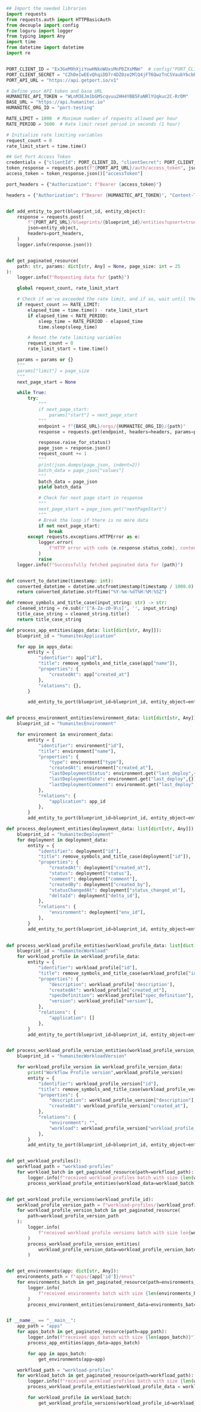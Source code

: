 ```python showLineNumbers

## Import the needed libraries
import requests
from requests.auth import HTTPBasicAuth
from decouple import config
from loguru import logger
from typing import Any
import time
from datetime import datetime
import re


PORT_CLIENT_ID = "Ex3GeM9hXjiYowHNkoWUxsMnP0ZXsMNm"  # config("PORT_CLIENT_ID")
PORT_CLIENT_SECRET = "CZhDeIwEEvQhqiDD7r4DZ0ze2MlQ4jFT6QwzTnCSVaubYbcbRe18HnFwRIdVxOlZ"  # config("PORT_CLIENT_SECRET")
PORT_API_URL = "https://api.getport.io/v1"

# Define your API token and base URL
HUMANITEC_API_TOKEN = "WLnM3EJm1bGMScqvuu2HH4YBB5FaNRlYUqkuc2C-RrDM"
BASE_URL = "https://api.humanitec.io"
HUMANITEC_ORG_ID = "port-testing"

RATE_LIMIT = 1000  # Maximum number of requests allowed per hour
RATE_PERIOD = 3600  # Rate limit reset period in seconds (1 hour)

# Initialize rate limiting variables
request_count = 0
rate_limit_start = time.time()

## Get Port Access Token
credentials = {"clientId": PORT_CLIENT_ID, "clientSecret": PORT_CLIENT_SECRET}
token_response = requests.post(f"{PORT_API_URL}/auth/access_token", json=credentials)
access_token = token_response.json()["accessToken"]

port_headers = {"Authorization": f"Bearer {access_token}"}

headers = {"Authorization": f"Bearer {HUMANITEC_API_TOKEN}", "Content-Type": "application/json"}


def add_entity_to_port(blueprint_id, entity_object):
    response = requests.post(
        f"{PORT_API_URL}/blueprints/{blueprint_id}/entities?upsert=true&merge=true",
        json=entity_object,
        headers=port_headers,
    )
    logger.info(response.json())


def get_paginated_resource(
    path: str, params: dict[str, Any] = None, page_size: int = 25
):
    logger.info(f"Requesting data for {path}")

    global request_count, rate_limit_start

    # Check if we've exceeded the rate limit, and if so, wait until the reset period is over
    if request_count >= RATE_LIMIT:
        elapsed_time = time.time() - rate_limit_start
        if elapsed_time < RATE_PERIOD:
            sleep_time = RATE_PERIOD - elapsed_time
            time.sleep(sleep_time)

        # Reset the rate limiting variables
        request_count = 0
        rate_limit_start = time.time()

    params = params or {}
    """
    params["limit"] = page_size
    """
    next_page_start = None

    while True:
        try:
            """
            if next_page_start:
                params["start"] = next_page_start
            """
            endpoint = f"{BASE_URL}/orgs/{HUMANITEC_ORG_ID}/{path}"
            response = requests.get(endpoint, headers=headers, params=params)

            response.raise_for_status()
            page_json = response.json()
            request_count += 1
            """
            print(json.dumps(page_json, indent=2))
            batch_data = page_json["values"]
            """
            batch_data = page_json
            yield batch_data

            # Check for next page start in response
            """
            next_page_start = page_json.get("nextPageStart")
            """
            # Break the loop if there is no more data
            if not next_page_start:
                break
        except requests.exceptions.HTTPError as e:
            logger.error(
                f"HTTP error with code {e.response.status_code}, content: {e.response.text}"
            )
            raise
    logger.info(f"Successfully fetched paginated data for {path}")


def convert_to_datetime(timestamp: int):
    converted_datetime = datetime.utcfromtimestamp(timestamp / 1000.0)
    return converted_datetime.strftime("%Y-%m-%dT%H:%M:%SZ")

def remove_symbols_and_title_case(input_string: str) -> str:
    cleaned_string = re.sub(r'[^A-Za-z0-9\s]', '', input_string)
    title_case_string = cleaned_string.title()
    return title_case_string

def process_app_entities(apps_data: list[dict[str, Any]]):
    blueprint_id = "humanitecApplication"

    for app in apps_data:
        entity = {
            "identifier": app["id"],
            "title": remove_symbols_and_title_case(app["name"]),
            "properties": {
                "createdAt": app["created_at"]
            },
            "relations": {},
        }

        add_entity_to_port(blueprint_id=blueprint_id, entity_object=entity)


def process_environment_entities(environment_data: list[dict[str, Any]], app_id:str):
    blueprint_id = "humanitecEnvironment"

    for environment in environment_data:
        entity = {
            "identifier": environment["id"],
            "title": environment["name"],
            "properties": {
                "type": environment["type"],
                "createdAt": environment["created_at"],
                "lastDeploymentStatus": environment.get("last_deploy",{}).get("status"),
                "lastDeploymentDate": environment.get("last_deploy",{}).get("created_at"),
                "lastDeploymentComment": environment.get("last_deploy",{}).get("comment")
            },
            "relations": {
                "application": app_id
            },
        }
        add_entity_to_port(blueprint_id=blueprint_id, entity_object=entity)

def process_deployment_entities(deployment_data: list[dict[str, Any]]):
    blueprint_id = "humanitecDeployment"
    for deployment in deployment_data:
        entity = {
            "identifier": deployment["id"],
            "title": remove_symbols_and_title_case(deployment["id"]),
            "properties": {
                "createdAt": deployment["created_at"],
                "status": deployment["status"],
                "comment": deployment["comment"],
                "createdBy": deployment["created_by"],
                "statusChangedAt": deployment["status_changed_at"],
                "deltaId": deployment["delta_id"],
            },
            "relations": {
                "environment": deployment["env_id"],
            },
        }
        add_entity_to_port(blueprint_id=blueprint_id, entity_object=entity)

        
def process_workload_profile_entities(workload_profile_data: list[dict[str, Any]]):
    blueprint_id = "humanitecWorkload"
    for workload_profile in workload_profile_data:
        entity = {
            "identifier": workload_profile["id"],
            "title": remove_symbols_and_title_case(workload_profile["id"]),
            "properties": {
                "description": workload_profile['description'],
                "createdAt": workload_profile["created_at"],
                "specDefinition": workload_profile["spec_definition"],
                "version": workload_profile["version"],
            },
            "relations": {
                "application": []
            },
        }
        add_entity_to_port(blueprint_id=blueprint_id, entity_object=entity)


def process_workload_profile_version_entities(workload_profile_version_data: list[dict[str, Any]]):
    blueprint_id = "humanitecWorkloadVersion"

    for workload_profile_version in workload_profile_version_data:
        print("Workflow Profile version",workload_profile_version)
        entity = {
            "identifier": workload_profile_version["id"],
            "title": remove_symbols_and_title_case(workload_profile_version["id"]),
            "properties": {
                "description": workload_profile_version["description"],
                "createdAt": workload_profile_version["created_at"],
            },
            "relations": {
                "environment": "",
                "workload": workload_profile_version["workload_profile_id"]
            },
        }
        add_entity_to_port(blueprint_id=blueprint_id, entity_object=entity)


def get_workload_profiles():
    workfload_path = "workload-profiles"
    for workload_batch in get_paginated_resource(path=workfload_path):
        logger.info(f"received workload profiles batch with size {len(workload_batch)}")
        process_workload_profile_entities(workload_data=workload_batch)


def get_workload_profile_versions(workload_profile_id):
    workload_profile_version_path = f"workload-profiles/{workload_profile_id}/versions"
    for workload_profile_version_batch in get_paginated_resource(
        path=workload_profile_version_path
    ):
        logger.info(
            f"received workload profile versions batch with size len{workload_profile_version_batch} from {workload_profile_id}"
        )
        process_workload_profile_version_entities(
            workload_profile_version_data=workload_profile_version_batch
        )


def get_environments(app: dict[str, Any]):
    environments_path = f"apps/{app['id']}/envs"
    for environments_batch in get_paginated_resource(path=environments_path):
        logger.info(
            f"received environments batch with size {len(environments_batch)} from app: {app['name']}"
        )
        process_environment_entities(environment_data=environments_batch, app_id= app['id'])


if __name__ == "__main__":
    app_path = "apps"
    for apps_batch in get_paginated_resource(path=app_path):
        logger.info(f"received apps batch with size {len(apps_batch)}")
        process_app_entities(apps_data=apps_batch)

        for app in apps_batch:
            get_environments(app=app)

    workfload_path = "workload-profiles"
    for workload_batch in get_paginated_resource(path=workfload_path):
        logger.info(f"received workload profiles batch with size {len(workload_batch)}")
        process_workload_profile_entities(workload_profile_data = workload_batch)

        for workload_profile in workload_batch:
            get_workload_profile_versions(workload_profile_id=workload_profile["id"])

```